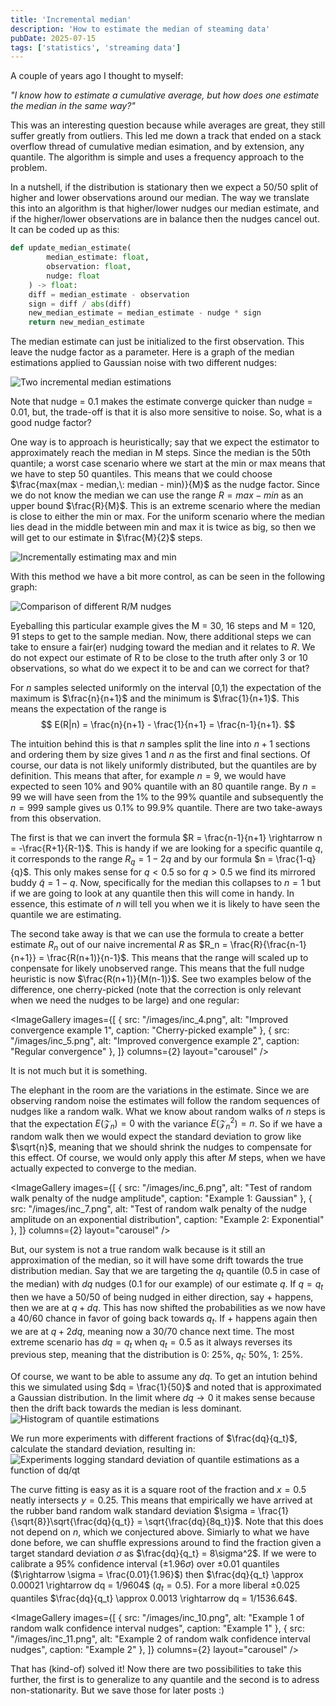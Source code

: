 ```yaml
---
title: 'Incremental median'
description: 'How to estimate the median of steaming data'
pubDate: 2025-07-15
tags: ['statistics', 'streaming data']
---
```



A couple of years ago I thought to myself:

*"I know how to estimate a cumulative average, but how does one estimate the median in the same way?"*

This was an interesting question because while averages are great, they still suffer greatly from outliers. 
This led me down a track that ended on a stack overflow thread of cumulative median esimation, and by extension, any quantile.
The algorithm is simple and uses a frequency approach to the problem.

In a nutshell, if the distribution is stationary then we expect a 50/50 split of higher and lower observations around our median.
The way we translate this into an algorithm is that higher/lower nudges our median estimate, and if the higher/lower observations are in balance then the nudges cancel out.
It can be coded up as this:

```python
def update_median_estimate(
        median_estimate: float, 
        observation: float, 
        nudge: float
    ) -> float:
    diff = median_estimate - observation
    sign = diff / abs(diff)
    new_median_estimate = median_estimate - nudge * sign
    return new_median_estimate
```

The median estimate can just be initialized to the first observation. This leave the nudge factor as a parameter. Here is a graph of the median estimations applied to Gaussian noise with two different nudges:

![Two incremental median estimations](/images/inc_1.png)

Note that nudge = 0.1 makes the estimate converge quicker than nudge = 0.01, but, the trade-off is that it is also more sensitive to noise. So, what is a good nudge factor?

One way is to approach is heuristically; say that we expect the estimator to approximately reach the median in M steps. 
Since the median is the 50th quantile; a worst case scenario where we start at the min or max means that we have to step 50 quantiles. 
This means that we could choose $\frac{max(max - median,\: median - min)}{M}$ as the nudge factor. 
Since we do not know the median we can use the range $R = max - min$ as an upper bound $\frac{R}{M}$. This is an extreme scenario where the median is close to either the min or max.
For the uniform scenario where the median lies dead in the middle between min and max it is twice as big, so then we will get to our estimate in $\frac{M}{2}$ steps.

![Incrementally estimating max and min](/images/inc_2.png)

With this method we have a bit more control, as can be seen in the following graph:

![Comparison of different R/M nudges](/images/inc_3.png)

Eyeballing this particular example gives the M = 30, 16 steps and M = 120, 91 steps to get to the sample median. 
Now, there additional steps we can take to ensure a fair(er) nudging toward the median and it relates to $R$.
We do not expect our estimate of R to be close to the truth after only 3 or 10 observations, so what do we expect it to be and can we correct for that?

For $n$ samples selected uniformly on the interval [0,1) the expectation of the maximum is $\frac{n}{n+1}$ and the minimum is $\frac{1}{n+1}$.
This means the expectation of the range is
$$
E(R|n) = \frac{n}{n+1} - \frac{1}{n+1} = \frac{n-1}{n+1}.
$$

The intuition behind this is that $n$ samples split the line into $n+1$ sections and ordering them by size gives $1$ and $n$ as the first and final sections.
Of course, our data is not likely uniformly distributed, but the quantiles are by definition.
This means that after, for example $n = 9$, we would have expected to seen 10% and 90% quantile with an 80 quantile range.
By $n = 99$ we will have seen from the 1% to the 99% quantile and subsequently the $n = 999$ sample gives us 0.1% to 99.9% quantile.
There are two take-aways from this observation.

The first is that we can invert the formula $R = \frac{n-1}{n+1} \rightarrow n = -\frac{R+1}{R-1}$.
This is handy if we are looking for a specific quantile $q$, it corresponds to the range $R_q = 1-2q$ and by our formula $n = \frac{1-q}{q}$. 
This only makes sense for $q < 0.5$ so for $q > 0.5$ we find its mirrored buddy $\tilde{q} = 1 - q$. 
Now, specifically for the median this collapses to $n = 1$ but if we are going to look at any quantile then this will come in handy.
In essence, this estimate of $n$ will tell you when we it is likely to have seen the quantile we are estimating.

The second take away is that we can use the formula to create a better estimate $R_n$ out of our naive incremental $R$ as $R_n = \frac{R}{\frac{n-1}{n+1}} = \frac{R(n+1)}{n-1}$. 
This means that the range will scaled up to conpensate for likely unobserved range. This means that the full nudge heuristic is now $\frac{R(n+1)}{M(n-1)}$. 
See two examples below of the difference, one cherry-picked (note that the correction is only relevant when we need the nudges to be large) and one regular:

<ImageGallery 
  images={[
    {
      src: "/images/inc_4.png",
      alt: "Improved convergence example 1",
      caption: "Cherry-picked example"
    },
    {
      src: "/images/inc_5.png",
      alt: "Improved convergence example 2",
      caption: "Regular convergence"
    },
  ]}
  columns={2}
  layout="carousel"
/>

It is not much but it is something.

The elephant in the room are the variations in the estimate. 
Since we are observing random noise the estimates will follow the random sequences of nudges like a random walk.
What we know about random walks of $n$ steps is that the expectation $E(\mathcal{Z}_n) = 0$ with the variance $E(\mathcal{Z}_n^2) = n$.
So if we have a random walk then we would expect the standard deviation to grow like $\sqrt{n}$, meaning that we should shrink the nudges to compensate for this effect.
Of course, we would only apply this after $M$ steps, when we have actually expected to converge to the median.

<ImageGallery 
  images={[
    {
      src: "/images/inc_6.png",
      alt: "Test of random walk penalty of the nudge amplitude",
      caption: "Example 1: Gaussian"
    },
    {
      src: "/images/inc_7.png",
      alt: "Test of random walk penalty of the nudge amplitude on an exponential distribution",
      caption: "Example 2: Exponential"
    },
  ]}
  columns={2}
  layout="carousel"
/>

But, our system is not a true random walk because is it still an approximation of the median, so it will have some drift towards the true distribution median. 
Say that we are targeting the $q_t$ quantile (0.5 in case of the median) with $dq$ nudges (0.1 for our example) of our estimate $q$. 
If $q = q_t$ then we have a 50/50 of being nudged in either direction, say + happens, then we are at $q + dq$. 
This has now shifted the probabilities as we now have a 40/60 chance in favor of going back towards $q_t$.
If + happens again then we are at $q + 2dq$, meaning now a 30/70 chance next time. 
The most extreme scenario has $dq = q_t$ when $q_t = 0.5$ as it always reverses its previous step, meaning that the distribution is 0: 25%, $q_t$: 50%, 1: 25%.

Of course, we want to be able to assume any $dq$. 
To get an intution behind this we simulated using $dq = \frac{1}{50}$ and noted that is approximated a Gaussian distribution.
In the limit where $dq \rightarrow 0$ it makes sense because then the drift back towards the median is less dominant. 
![Histogram of quantile estimations](/images/inc_8.png)

We run more experiments with different fractions of $\frac{dq}{q_t}$, calculate the standard deviation, resulting in:
![Experiments logging standard deviation of quantile estimations as a function of dq/qt](/images/inc_9.png)

The curve fitting is easy as it is a square root of the fraction and $x = 0.5$ neatly intersects $y = 0.25$. 
This means that empirically we have arrived at the rubber band random walk standard deviation $\sigma = \frac{1}{\sqrt{8}}\sqrt{\frac{dq}{q_t}} = \sqrt{\frac{dq}{8q_t}}$. 
Note that this does not depend on $n$, which we conjectured above. 
Simiarly to what we have done before, we can shuffle expressions around to find the fraction given a target standard deviation $\sigma$ as $\frac{dq}{q_t} = 8\sigma^2$.
If we were to calibrate a 95% confidence interval ($\pm 1.96\sigma$) over $\pm 0.01$ quantiles ($\rightarrow \sigma = \frac{0.01}{1.96}$) then $\frac{dq}{q_t} \approx 0.00021 \rightarrow dq = 1/9604$ ($q_t = 0.5$).
For a more liberal $\pm 0.025$ quantiles $\frac{dq}{q_t} \approx 0.0013 \rightarrow dq = 1/1536.64$.

<ImageGallery 
  images={[
    {
      src: "/images/inc_10.png",
      alt: "Example 1 of random walk confidence interval nudges",
      caption: "Example 1"
    },
    {
      src: "/images/inc_11.png",
      alt: "Example 2 of random walk confidence interval nudges",
      caption: "Example 2"
    },
  ]}
  columns={2}
  layout="carousel"
/>

That has (kind-of) solved it! Now there are two possibilities to take this further, the first is to generalize to any quantile and the second is to adress non-stationarity.
But we save those for later posts :)
